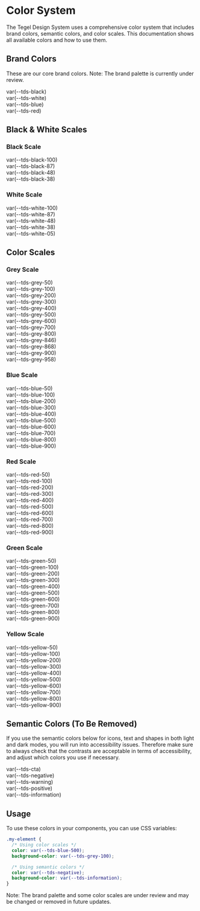 
<Meta title="Foundations/Color System" />

<style>
{`
  .color-grid {
    display: flex;
    flex-direction: column;
    gap: 0px;
    margin-top: 48px;
    margin-bottom: 48px;
  }
  .color-item {
    display: flex;
    align-items: center;
    padding: 16px;
    color: white;
    min-height: 48px;
  }
  .color-item.light-text {
    color: #000;
  }
`}
</style>

# Color System

The Tegel Design System uses a comprehensive color system that includes brand colors, semantic colors, and color scales. This documentation shows all available colors and how to use them.

## Brand Colors

These are our core brand colors. Note: The brand palette is currently under review.

<div className="color-grid">
  <div className="color-item" style={{ backgroundColor: 'var(--tds-black)' }}>var(--tds-black)</div>
  <div className="color-item light-text" style={{ backgroundColor: 'var(--tds-white)', border: '1px solid #e5e5e5' }}>var(--tds-white)</div>
  <div className="color-item" style={{ backgroundColor: 'var(--tds-blue)' }}>var(--tds-blue)</div>
  <div className="color-item" style={{ backgroundColor: 'var(--tds-red)' }}>var(--tds-red)</div>
</div>

## Black & White Scales

### Black Scale
<div className="color-grid">
  <div className="color-item" style={{ backgroundColor: 'var(--tds-black-100)' }}>var(--tds-black-100)</div>
  <div className="color-item" style={{ backgroundColor: 'var(--tds-black-87)' }}>var(--tds-black-87)</div>
  <div className="color-item" style={{ backgroundColor: 'var(--tds-black-48)' }}>var(--tds-black-48)</div>
  <div className="color-item" style={{ backgroundColor: 'var(--tds-black-38)' }}>var(--tds-black-38)</div>
</div>

### White Scale
<div className="color-grid">
  <div className="color-item light-text" style={{ backgroundColor: 'var(--tds-white-100)', border: '1px solid #e5e5e5' }}>var(--tds-white-100)</div>
  <div className="color-item light-text" style={{ backgroundColor: 'var(--tds-white-87)', border: '1px solid #e5e5e5' }}>var(--tds-white-87)</div>
  <div className="color-item light-text" style={{ backgroundColor: 'var(--tds-white-48)', border: '1px solid #e5e5e5' }}>var(--tds-white-48)</div>
  <div className="color-item light-text" style={{ backgroundColor: 'var(--tds-white-38)', border: '1px solid #e5e5e5' }}>var(--tds-white-38)</div>
  <div className="color-item light-text" style={{ backgroundColor: 'var(--tds-white-05)', border: '1px solid #e5e5e5' }}>var(--tds-white-05)</div>
</div>

## Color Scales

### Grey Scale
<div className="color-grid">
  <div className="color-item light-text" style={{ backgroundColor: 'var(--tds-grey-50)' }}>var(--tds-grey-50)</div>
  <div className="color-item light-text" style={{ backgroundColor: 'var(--tds-grey-100)' }}>var(--tds-grey-100)</div>
  <div className="color-item light-text" style={{ backgroundColor: 'var(--tds-grey-200)' }}>var(--tds-grey-200)</div>
  <div className="color-item light-text" style={{ backgroundColor: 'var(--tds-grey-300)' }}>var(--tds-grey-300)</div>
  <div className="color-item light-text" style={{ backgroundColor: 'var(--tds-grey-400)' }}>var(--tds-grey-400)</div>
  <div className="color-item light-text" style={{ backgroundColor: 'var(--tds-grey-500)' }}>var(--tds-grey-500)</div>
  <div className="color-item" style={{ backgroundColor: 'var(--tds-grey-600)' }}>var(--tds-grey-600)</div>
  <div className="color-item" style={{ backgroundColor: 'var(--tds-grey-700)' }}>var(--tds-grey-700)</div>
  <div className="color-item" style={{ backgroundColor: 'var(--tds-grey-800)' }}>var(--tds-grey-800)</div>
  <div className="color-item" style={{ backgroundColor: 'var(--tds-grey-846)' }}>var(--tds-grey-846)</div>
  <div className="color-item" style={{ backgroundColor: 'var(--tds-grey-868)' }}>var(--tds-grey-868)</div>
  <div className="color-item" style={{ backgroundColor: 'var(--tds-grey-900)' }}>var(--tds-grey-900)</div>
  <div className="color-item" style={{ backgroundColor: 'var(--tds-grey-958)' }}>var(--tds-grey-958)</div>
</div>

### Blue Scale
<div className="color-grid">
  <div className="color-item light-text" style={{ backgroundColor: 'var(--tds-blue-50)' }}>var(--tds-blue-50)</div>
  <div className="color-item light-text" style={{ backgroundColor: 'var(--tds-blue-100)' }}>var(--tds-blue-100)</div>
  <div className="color-item light-text" style={{ backgroundColor: 'var(--tds-blue-200)' }}>var(--tds-blue-200)</div>
  <div className="color-item" style={{ backgroundColor: 'var(--tds-blue-300)' }}>var(--tds-blue-300)</div>
  <div className="color-item" style={{ backgroundColor: 'var(--tds-blue-400)' }}>var(--tds-blue-400)</div>
  <div className="color-item" style={{ backgroundColor: 'var(--tds-blue-500)' }}>var(--tds-blue-500)</div>
  <div className="color-item" style={{ backgroundColor: 'var(--tds-blue-600)' }}>var(--tds-blue-600)</div>
  <div className="color-item" style={{ backgroundColor: 'var(--tds-blue-700)' }}>var(--tds-blue-700)</div>
  <div className="color-item" style={{ backgroundColor: 'var(--tds-blue-800)' }}>var(--tds-blue-800)</div>
  <div className="color-item" style={{ backgroundColor: 'var(--tds-blue-900)' }}>var(--tds-blue-900)</div>
</div>

### Red Scale
<div className="color-grid">
  <div className="color-item light-text" style={{ backgroundColor: 'var(--tds-red-50)' }}>var(--tds-red-50)</div>
  <div className="color-item light-text" style={{ backgroundColor: 'var(--tds-red-100)' }}>var(--tds-red-100)</div>
  <div className="color-item light-text" style={{ backgroundColor: 'var(--tds-red-200)' }}>var(--tds-red-200)</div>
  <div className="color-item light-text" style={{ backgroundColor: 'var(--tds-red-300)' }}>var(--tds-red-300)</div>
  <div className="color-item" style={{ backgroundColor: 'var(--tds-red-400)' }}>var(--tds-red-400)</div>
  <div className="color-item" style={{ backgroundColor: 'var(--tds-red-500)' }}>var(--tds-red-500)</div>
  <div className="color-item" style={{ backgroundColor: 'var(--tds-red-600)' }}>var(--tds-red-600)</div>
  <div className="color-item" style={{ backgroundColor: 'var(--tds-red-700)' }}>var(--tds-red-700)</div>
  <div className="color-item" style={{ backgroundColor: 'var(--tds-red-800)' }}>var(--tds-red-800)</div>
  <div className="color-item" style={{ backgroundColor: 'var(--tds-red-900)' }}>var(--tds-red-900)</div>
</div>

### Green Scale
<div className="color-grid">
  <div className="color-item light-text" style={{ backgroundColor: 'var(--tds-green-50)' }}>var(--tds-green-50)</div>
  <div className="color-item light-text" style={{ backgroundColor: 'var(--tds-green-100)' }}>var(--tds-green-100)</div>
  <div className="color-item light-text" style={{ backgroundColor: 'var(--tds-green-200)' }}>var(--tds-green-200)</div>
  <div className="color-item light-text" style={{ backgroundColor: 'var(--tds-green-300)' }}>var(--tds-green-300)</div>
  <div className="color-item" style={{ backgroundColor: 'var(--tds-green-400)' }}>var(--tds-green-400)</div>
  <div className="color-item" style={{ backgroundColor: 'var(--tds-green-500)' }}>var(--tds-green-500)</div>
  <div className="color-item" style={{ backgroundColor: 'var(--tds-green-600)' }}>var(--tds-green-600)</div>
  <div className="color-item" style={{ backgroundColor: 'var(--tds-green-700)' }}>var(--tds-green-700)</div>
  <div className="color-item" style={{ backgroundColor: 'var(--tds-green-800)' }}>var(--tds-green-800)</div>
  <div className="color-item" style={{ backgroundColor: 'var(--tds-green-900)' }}>var(--tds-green-900)</div>
</div>

### Yellow Scale
<div className="color-grid">
  <div className="color-item light-text" style={{ backgroundColor: 'var(--tds-yellow-50)' }}>var(--tds-yellow-50)</div>
  <div className="color-item light-text" style={{ backgroundColor: 'var(--tds-yellow-100)' }}>var(--tds-yellow-100)</div>
  <div className="color-item light-text" style={{ backgroundColor: 'var(--tds-yellow-200)' }}>var(--tds-yellow-200)</div>
  <div className="color-item light-text" style={{ backgroundColor: 'var(--tds-yellow-300)' }}>var(--tds-yellow-300)</div>
  <div className="color-item light-text" style={{ backgroundColor: 'var(--tds-yellow-400)' }}>var(--tds-yellow-400)</div>
  <div className="color-item" style={{ backgroundColor: 'var(--tds-yellow-500)' }}>var(--tds-yellow-500)</div>
  <div className="color-item" style={{ backgroundColor: 'var(--tds-yellow-600)' }}>var(--tds-yellow-600)</div>
  <div className="color-item" style={{ backgroundColor: 'var(--tds-yellow-700)' }}>var(--tds-yellow-700)</div>
  <div className="color-item" style={{ backgroundColor: 'var(--tds-yellow-800)' }}>var(--tds-yellow-800)</div>
  <div className="color-item" style={{ backgroundColor: 'var(--tds-yellow-900)' }}>var(--tds-yellow-900)</div>
</div>

## Semantic Colors (To Be Removed)
If you use the semantic colors below for icons, text and shapes in both light and dark modes, you will run into accessibility issues. Therefore make sure to always check that the contrasts are acceptable in terms of accessibility, and adjust which colors you use if necessary.

<div className="color-grid">
  <div className="color-item" style={{ backgroundColor: 'var(--tds-cta)' }}>var(--tds-cta)</div>
  <div className="color-item" style={{ backgroundColor: 'var(--tds-negative)' }}>var(--tds-negative)</div>
  <div className="color-item light-text" style={{ backgroundColor: 'var(--tds-warning)' }}>var(--tds-warning)</div>
  <div className="color-item" style={{ backgroundColor: 'var(--tds-positive)' }}>var(--tds-positive)</div>
  <div className="color-item" style={{ backgroundColor: 'var(--tds-information)' }}>var(--tds-information)</div>
</div>

## Usage

To use these colors in your components, you can use CSS variables:

```css
.my-element {
  /* Using color scales */
  color: var(--tds-blue-500);
  background-color: var(--tds-grey-100);

  /* Using semantic colors */
  color: var(--tds-negative);
  background-color: var(--tds-information);
}
```

Note: The brand palette and some color scales are under review and may be changed or removed in future updates.
